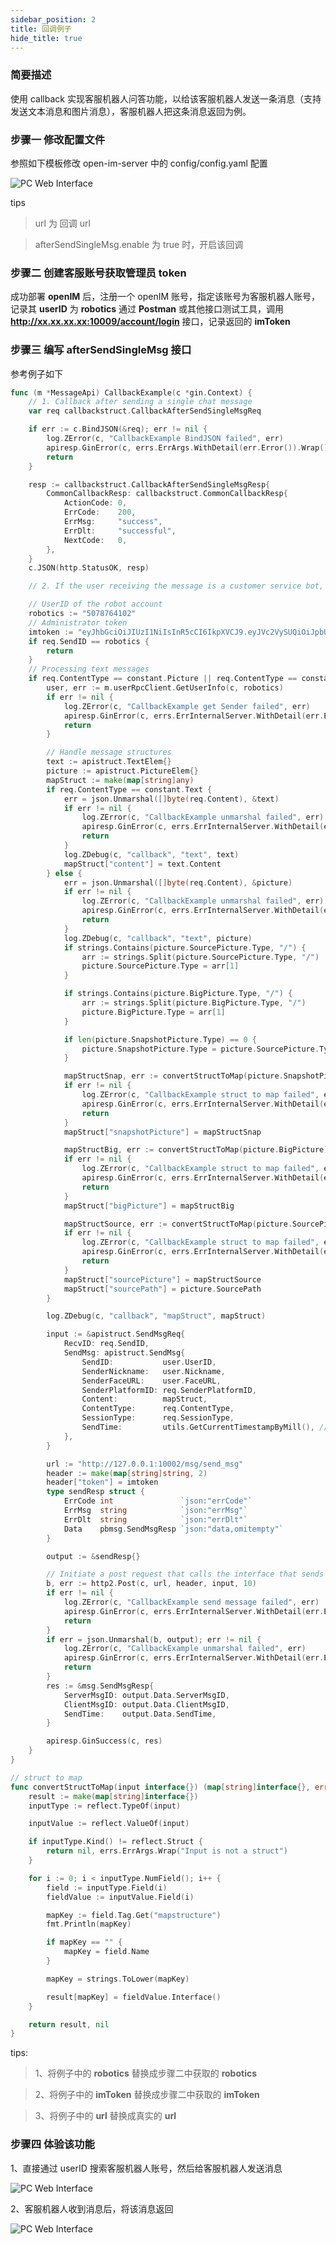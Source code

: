 ```yaml
---
sidebar_position: 2
title: 回调例子
hide_title: true
---
```


### **简要描述**

使用 callback 实现客服机器人问答功能，以给该客服机器人发送一条消息（支持发送文本消息和图片消息），客服机器人把这条消息返回为例。


### 步骤一 修改配置文件
参照如下模板修改 open-im-server 中的 config/config.yaml 配置

![PC Web Interface](./assets/config.png)

tips
> url 为 回调 url

> afterSendSingleMsg.enable 为 true 时，开启该回调
 
### 步骤二 创建客服账号获取管理员 token
成功部署 **openIM** 后，注册一个 openIM 账号，指定该账号为客服机器人账号，记录其 **userID** 为 **robotics**
通过 **Postman** 或其他接口测试工具，调用 **http://xx.xx.xx.xx:10009/account/login** 接口，记录返回的 **imToken**

### 步骤三 编写 **afterSendSingleMsg** 接口
参考例子如下

```Go
func (m *MessageApi) CallbackExample(c *gin.Context) {
	// 1. Callback after sending a single chat message
	var req callbackstruct.CallbackAfterSendSingleMsgReq

	if err := c.BindJSON(&req); err != nil {
		log.ZError(c, "CallbackExample BindJSON failed", err)
		apiresp.GinError(c, errs.ErrArgs.WithDetail(err.Error()).Wrap())
		return
	}

	resp := callbackstruct.CallbackAfterSendSingleMsgResp{
		CommonCallbackResp: callbackstruct.CommonCallbackResp{
			ActionCode: 0,
			ErrCode:    200,
			ErrMsg:     "success",
			ErrDlt:     "successful",
			NextCode:   0,
		},
	}
	c.JSON(http.StatusOK, resp)

	// 2. If the user receiving the message is a customer service bot, return the message.

	// UserID of the robot account
	robotics := "5078764102"
	// Administrator token
	imtoken := "eyJhbGciOiJIUzI1NiIsInR5cCI6IkpXVCJ9.eyJVc2VySUQiOiJpbUFkbWluIiwiUGxhdGZvcm1JRCI6MTAsImV4cCI6MTcxMzI1MjI0OSwibmJmIjoxNzA1NDc1OTQ5LCJpYXQiOjE3MDU0NzYyNDl9.Zi-uFre8zq6msT3mFOumgcfNKBJ92kTw9ewsKeRVbZ4"
	if req.SendID == robotics {
		return
	}
	// Processing text messages
	if req.ContentType == constant.Picture || req.ContentType == constant.Text {
		user, err := m.userRpcClient.GetUserInfo(c, robotics)
		if err != nil {
			log.ZError(c, "CallbackExample get Sender failed", err)
			apiresp.GinError(c, errs.ErrInternalServer.WithDetail(err.Error()).Wrap())
			return
		}

		// Handle message structures
		text := apistruct.TextElem{}
		picture := apistruct.PictureElem{}
		mapStruct := make(map[string]any)
		if req.ContentType == constant.Text {
			err = json.Unmarshal([]byte(req.Content), &text)
			if err != nil {
				log.ZError(c, "CallbackExample unmarshal failed", err)
				apiresp.GinError(c, errs.ErrInternalServer.WithDetail(err.Error()).Wrap())
				return
			}
			log.ZDebug(c, "callback", "text", text)
			mapStruct["content"] = text.Content
		} else {
			err = json.Unmarshal([]byte(req.Content), &picture)
			if err != nil {
				log.ZError(c, "CallbackExample unmarshal failed", err)
				apiresp.GinError(c, errs.ErrInternalServer.WithDetail(err.Error()).Wrap())
				return
			}
			log.ZDebug(c, "callback", "text", picture)
			if strings.Contains(picture.SourcePicture.Type, "/") {
				arr := strings.Split(picture.SourcePicture.Type, "/")
				picture.SourcePicture.Type = arr[1]
			}

			if strings.Contains(picture.BigPicture.Type, "/") {
				arr := strings.Split(picture.BigPicture.Type, "/")
				picture.BigPicture.Type = arr[1]
			}

			if len(picture.SnapshotPicture.Type) == 0 {
				picture.SnapshotPicture.Type = picture.SourcePicture.Type
			}

			mapStructSnap, err := convertStructToMap(picture.SnapshotPicture)
			if err != nil {
				log.ZError(c, "CallbackExample struct to map failed", err)
				apiresp.GinError(c, errs.ErrInternalServer.WithDetail(err.Error()).Wrap())
				return
			}
			mapStruct["snapshotPicture"] = mapStructSnap

			mapStructBig, err := convertStructToMap(picture.BigPicture)
			if err != nil {
				log.ZError(c, "CallbackExample struct to map failed", err)
				apiresp.GinError(c, errs.ErrInternalServer.WithDetail(err.Error()).Wrap())
				return
			}
			mapStruct["bigPicture"] = mapStructBig

			mapStructSource, err := convertStructToMap(picture.SourcePicture)
			if err != nil {
				log.ZError(c, "CallbackExample struct to map failed", err)
				apiresp.GinError(c, errs.ErrInternalServer.WithDetail(err.Error()).Wrap())
				return
			}
			mapStruct["sourcePicture"] = mapStructSource
			mapStruct["sourcePath"] = picture.SourcePath
		}

		log.ZDebug(c, "callback", "mapStruct", mapStruct)

		input := &apistruct.SendMsgReq{
			RecvID: req.SendID,
			SendMsg: apistruct.SendMsg{
				SendID:           user.UserID,
				SenderNickname:   user.Nickname,
				SenderFaceURL:    user.FaceURL,
				SenderPlatformID: req.SenderPlatformID,
				Content:          mapStruct,
				ContentType:      req.ContentType,
				SessionType:      req.SessionType,
				SendTime:         utils.GetCurrentTimestampByMill(), // millisecond
			},
		}

		url := "http://127.0.0.1:10002/msg/send_msg"
		header := make(map[string]string, 2)
		header["token"] = imtoken
		type sendResp struct {
			ErrCode int               `json:"errCode"`
			ErrMsg  string            `json:"errMsg"`
			ErrDlt  string            `json:"errDlt"`
			Data    pbmsg.SendMsgResp `json:"data,omitempty"`
		}

		output := &sendResp{}

		// Initiate a post request that calls the interface that sends the message (the bot sends a message to user)
		b, err := http2.Post(c, url, header, input, 10)
		if err != nil {
			log.ZError(c, "CallbackExample send message failed", err)
			apiresp.GinError(c, errs.ErrInternalServer.WithDetail(err.Error()).Wrap())
			return
		}
		if err = json.Unmarshal(b, output); err != nil {
			log.ZError(c, "CallbackExample unmarshal failed", err)
			apiresp.GinError(c, errs.ErrInternalServer.WithDetail(err.Error()).Wrap())
			return
		}
		res := &msg.SendMsgResp{
			ServerMsgID: output.Data.ServerMsgID,
			ClientMsgID: output.Data.ClientMsgID,
			SendTime:    output.Data.SendTime,
		}

		apiresp.GinSuccess(c, res)
	}
}

// struct to map
func convertStructToMap(input interface{}) (map[string]interface{}, error) {
	result := make(map[string]interface{})
	inputType := reflect.TypeOf(input)

	inputValue := reflect.ValueOf(input)

	if inputType.Kind() != reflect.Struct {
		return nil, errs.ErrArgs.Wrap("Input is not a struct")
	}

	for i := 0; i < inputType.NumField(); i++ {
		field := inputType.Field(i)
		fieldValue := inputValue.Field(i)

		mapKey := field.Tag.Get("mapstructure")
		fmt.Println(mapKey)

		if mapKey == "" {
			mapKey = field.Name
		}

		mapKey = strings.ToLower(mapKey)

		result[mapKey] = fieldValue.Interface()
	}

	return result, nil
}

```
tips:
>1、将例子中的 **robotics** 替换成步骤二中获取的 **robotics**

>2、将例子中的 **imToken** 替换成步骤二中获取的 **imToken**

>3、将例子中的 **url** 替换成真实的 **url**

### 步骤四 体验该功能
1、直接通过 userID 搜索客服机器人账号，然后给客服机器人发送消息

![PC Web Interface](./assets/sendMessage.png)

2、客服机器人收到消息后，将该消息返回

![PC Web Interface](./assets/result.png)
